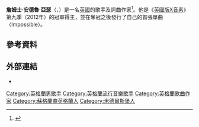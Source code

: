 {{multiple issues|
{{expand|time=2018-09-11T07:16:06+00:00}}
{{expert|time=2018-09-11T07:16:06+00:00}}
{{refimprove|time=2018-09-11T07:16:06+00:00}}
}}
{{Infobox entertainer
| type            = 男歌手
| name            = James Arthur<br>詹姆士·亞瑟
| image           = James Arthur NRJ 2014.jpg
| caption         = 亞瑟於2014年
| birth_name     = James Andrew Arthur<br>詹姆士·安德魯·亞瑟
| background      = solo_singer<!--DO ''not'' CHANGE in accordance with infobox guidelines-->
| birth_date      = {{birth date and age|1988|3|2}}
| birth_place     = {{UK}}[[英格蘭|英格蘭]][[米德爾斯堡|米德爾斯堡]]
| genre           = 
| occupation      = {{hlist|歌手|詞曲作家}}
| instrument      = {{hlist|[[聲樂|聲樂]]|[[吉他|吉他]]}}
| years_active    = 2005年-現在
| label           = {{hlist|[[Syco_Music|Syco]] (2012–14)|[[Columbia_Records|Columbia]] (2015–)}}
| associated_acts =
}}
'''詹姆士·安德魯·亞瑟'''（{{lang-en|'''James Andrew Arthur'''}}，{{bd|1988年|3月2日}}）是一名[[英國|英國]]的歌手及詞曲作家<ref>{{cite web|title=James Arthur – Facebook|url=https://www.facebook.com/profile.php?id=100004074196232|accessdate=2012-12-09}}</ref>。他是《[[英國版X音素|英國版X音素]]》第九季（2012年）的冠軍得主，並在奪冠之後發行了自己的首張單曲〈Impossible〉。

==參考資料==
{{reflist}}

== 外部連結 ==
*{{Facebook|JamesArthur}}

{{Authority control}}
{{DEFAULTSORT:Arthur, James}}
[[Category:英格蘭男歌手|Category:英格蘭男歌手]]
[[Category:英格蘭流行音樂歌手|Category:英格蘭流行音樂歌手]]
[[Category:英格蘭歌曲作家|Category:英格蘭歌曲作家]]
[[Category:蘇格蘭裔英格蘭人|Category:蘇格蘭裔英格蘭人]]
[[Category:米德爾斯堡人|Category:米德爾斯堡人]]